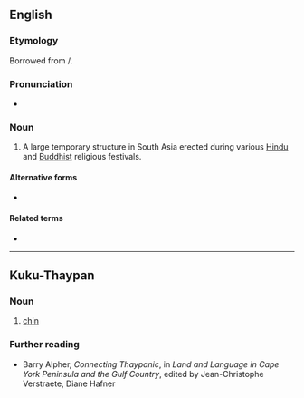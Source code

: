 ==English==
{{wikipedia}}

===Etymology===
Borrowed from {{bor|en|ta|பந்தல்}}/{{m|ta|பந்தர்}}.

===Pronunciation===
* {{IPA|en|/ˈpændəl/}}

===Noun===
{{en-noun}}

# A large temporary structure in South Asia erected during various [[Hindu]] and [[Buddhist]] religious festivals.

====Alternative forms====
* {{alt|en|pandall|pandaul|pendaul}}

====Related terms====
* {{l|en|shamiana}}

----

==Kuku-Thaypan==

===Noun===
{{head|typ|noun}}

# [[chin]]

===Further reading===
* Barry Alpher, ''Connecting Thaypanic'', in ''Land and Language in Cape York Peninsula and the Gulf Country'', edited by Jean-Christophe Verstraete, Diane Hafner

{{C|typ|Face}}